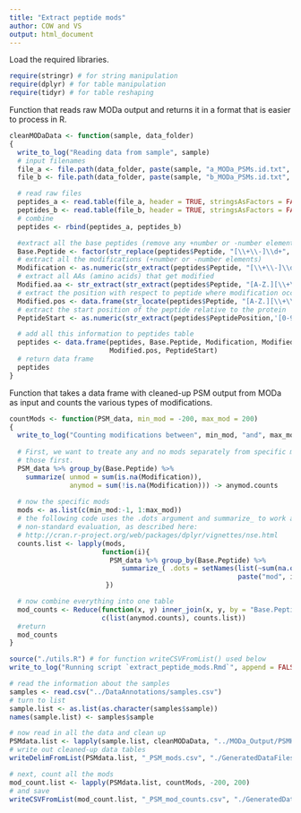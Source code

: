 ```yaml
---
title: "Extract peptide mods"
author: COW and VS
output: html_document
---
```


Load the required libraries.
```r
require(stringr) # for string manipulation
require(dplyr) # for table manipulation
require(tidyr) # for table reshaping
```

Function that reads raw MODa output and returns it in a format that is easier to process in R.
```r
cleanMODaData <- function(sample, data_folder)
{
  write_to_log("Reading data from sample", sample)
  # input filenames
  file_a <- file.path(data_folder, paste(sample, "a_MODa_PSMs.id.txt", sep=''))
  file_b <- file.path(data_folder, paste(sample, "b_MODa_PSMs.id.txt", sep=''))

  # read raw files
  peptides_a <- read.table(file_a, header = TRUE, stringsAsFactors = FALSE)
  peptides_b <- read.table(file_b, header = TRUE, stringsAsFactors = FALSE)
  # combine
  peptides <- rbind(peptides_a, peptides_b)    

  #extract all the base peptides (remove any +number or -number elements)
  Base.Peptide <- factor(str_replace(peptides$Peptide, "[\\+\\-]\\d+", ""))
  # extract all the modifications (+number or -number elements)
  Modification <- as.numeric(str_extract(peptides$Peptide, "[\\+\\-]\\d+"))
  # extract all AAs (amino acids) that get modified
  Modified.aa <- str_extract(str_extract(peptides$Peptide, "[A-Z.][\\+\\-]\\d+"), '[A-Z.]')
  # extract the position with respect to peptide where modification occurs
  Modified.pos <- data.frame(str_locate(peptides$Peptide, "[A-Z.][\\+\\-]\\d+"))$start-2
  # extract the start position of the peptide relative to the protein
  PeptideStart <- as.numeric(str_extract(peptides$PeptidePosition,'[0-9]+'))

  # add all this information to peptides table
  peptides <- data.frame(peptides, Base.Peptide, Modification, Modified.aa, 
                         Modified.pos, PeptideStart)
  # return data frame
  peptides
}
```

Function that takes a data frame with cleaned-up PSM output from MODa as input and counts the
various types of modifications.
```r
countMods <- function(PSM_data, min_mod = -200, max_mod = 200)
{
  write_to_log("Counting modifications between", min_mod, "and", max_mod)
  
  # First, we want to treate any and no mods separately from specific mods. So let's do
  # those first.
  PSM_data %>% group_by(Base.Peptide) %>%
    summarize( unmod = sum(is.na(Modification)),
               anymod = sum(!is.na(Modification))) -> anymod.counts
 
  # now the specific mods
  mods <- as.list(c(min_mod:-1, 1:max_mod))
  # the following code uses the .dots argument and summarize_ to work around
  # non-standard evaluation, as described here:
  # http://cran.r-project.org/web/packages/dplyr/vignettes/nse.html
  counts.list <- lapply(mods, 
                       function(i){
                         PSM_data %>% group_by(Base.Peptide) %>%
                            summarize_( .dots = setNames(list(~sum(na.omit(Modification) == i)),
                                                         paste("mod", i, sep='')))
                        })

  # now combine everything into one table
  mod_counts <- Reduce(function(x, y) inner_join(x, y, by = "Base.Peptide"),
                       c(list(anymod.counts), counts.list))
  #return
  mod_counts
}
```


```r
source("./utils.R") # for function writeCSVFromList() used below
write_to_log("Running script `extract_peptide_mods.Rmd`", append = FALSE)

# read the information about the samples
samples <- read.csv("../DataAnnotations/samples.csv")
# turn to list
sample.list <- as.list(as.character(samples$sample))
names(sample.list) <- samples$sample

# now read in all the data and clean up
PSMdata.list <- lapply(sample.list, cleanMODaData, "../MODa_Output/PSMHits/")
# write out cleaned-up data tables
writeDelimFromList(PSMdata.list, "_PSM_mods.csv", "./GeneratedDataFiles/PSMHits")

# next, count all the mods
mod_count.list <- lapply(PSMdata.list, countMods, -200, 200)
# and save
writeCSVFromList(mod_count.list, "_PSM_mod_counts.csv", "./GeneratedDataFiles/PSMHits")
```


